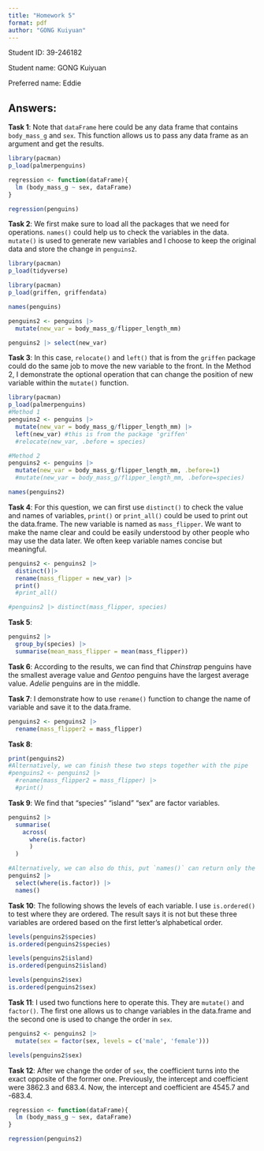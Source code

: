 ```yaml
---
title: "Homework 5"
format: pdf
author: "GONG Kuiyuan"
---
```


Student ID: 39-246182

Student name: GONG Kuiyuan

Preferred name: Eddie

## Answers:

**Task 1**: Note that `dataFrame` here could be any data frame that contains `body_mass_g` and `sex`. This function allows us to pass any data frame as an argument and get the results.

```r
library(pacman)
p_load(palmerpenguins)

regression <- function(dataFrame){
  lm (body_mass_g ~ sex, dataFrame)
}

regression(penguins)
```

**Task 2**: We first make sure to load all the packages that we need for operations. `names()` could help us to check the variables in the data. `mutate()` is used to generate new variables and I choose to keep the original data and store the change in `penguins2`.

```r
library(pacman)
p_load(tidyverse)

library(pacman)
p_load(griffen, griffendata)

names(penguins)

penguins2 <- penguins |>
  mutate(new_var = body_mass_g/flipper_length_mm)

penguins2 |> select(new_var)
```

**Task 3**: In this case, `relocate()` and `left()` that is from the `griffen` package could do the same job to move the new variable to the front. In the Method 2, I demonstrate the optional operation that can change the position of new variable within the `mutate()` function.

```r
library(pacman)
p_load(palmerpenguins)
#Method 1
penguins2 <- penguins |>
  mutate(new_var = body_mass_g/flipper_length_mm) |>
  left(new_var) #this is from the package 'griffen'
  #relocate(new_var, .before = species)

#Method 2
penguins2 <- penguins |>
  mutate(new_var = body_mass_g/flipper_length_mm, .before=1)
  #mutate(new_var = body_mass_g/flipper_length_mm, .before=species)

names(penguins2)
```

**Task 4**: For this question, we can first use `distinct()` to check the value and names of variables, `print()` or `print_all()` could be used to print out the data.frame. The new variable is named as `mass_flipper`. We want to make the name clear and could be easily understood by other people who may use the data later. We often keep variable names concise but meaningful.

```r
penguins2 <- penguins2 |> 
  distinct()|>
  rename(mass_flipper = new_var) |>
  print()
  #print_all()

#penguins2 |> distinct(mass_flipper, species)
```

**Task 5**:

```r
penguins2 |>
  group_by(species) |>
  summarise(mean_mass_flipper = mean(mass_flipper))
```

**Task 6**: According to the results, we can find that *Chinstrap* penguins have the smallest average value and *Gentoo* penguins have the largest average value. *Adelie* penguins are in the middle.

**Task 7**: I demonstrate how to use `rename()` function to change the name of variable and save it to the data.frame.

```r
penguins2 <- penguins2 |>
  rename(mass_flipper2 = mass_flipper)
```

**Task 8**:

```r
print(penguins2)
#Alternatively, we can finish these two steps together with the pipe
#penguins2 <- penguins2 |>
  #rename(mass_flipper2 = mass_flipper) |>
  #print()
```

**Task 9**: We find that "species" "island" "sex" are factor variables.

```r
penguins2 |> 
  summarise(
    across(
      where(is.factor)
      )
  )

#Alternatively, we can also do this, put `names()` can return only the names.
penguins2 |>
  select(where(is.factor)) |>
  names()
```

**Task 10**: The following shows the levels of each variable. I use `is.ordered()` to test where they are ordered. The result says it is not but these three variables are ordered based on the first letter's alphabetical order.

```r
levels(penguins2$species)
is.ordered(penguins2$species)

levels(penguins2$island)
is.ordered(penguins2$island)

levels(penguins2$sex)
is.ordered(penguins2$sex)
```

**Task 11**: I used two functions here to operate this. They are `mutate()` and `factor()`. The first one allows us to change variables in the data.frame and the second one is used to change the order in `sex`.

```r
penguins2 <- penguins2 |>
  mutate(sex = factor(sex, levels = c('male', 'female')))

levels(penguins2$sex)
```

**Task 12**: After we change the order of `sex`, the coefficient turns into the exact opposite of the former one. Previously, the intercept and coefficient were 3862.3 and 683.4. Now, the intercept and coefficient are 4545.7 and -683.4.

```r
regression <- function(dataFrame){
  lm (body_mass_g ~ sex, dataFrame)
}

regression(penguins2)
```
